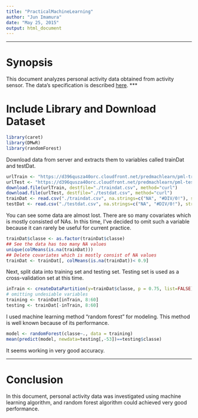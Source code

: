 ```yaml
---
title: "PracticalMachineLearning"
author: "Jun Imamura"
date: "May 25, 2015"
output: html_document
---
```


***
# Synopsis
This document analyzes personal activity data obtained from activity sensor. The data's specification is described [here]("http://groupware.les.inf.puc-rio.br/har").
***

# Include Library and Download Dataset
```r
library(caret)
library(DMwR)
library(randomForest)
```


Download data from server and extracts them to variables called trainDat and testDat.

```r
urlTrain <- "https://d396qusza40orc.cloudfront.net/predmachlearn/pml-training.csv"
urlTest <- "https://d396qusza40orc.cloudfront.net/predmachlearn/pml-testing.csv"
download.file(urlTrain, destfile="./traindat.csv", method="curl")
download.file(urlTest, destfile="./testdat.csv", method="curl")
trainDat <- read.csv("./traindat.csv", na.strings=c("NA", "#DIV/0!"), stringsAsFactors = FALSE)
testDat <- read.csv("./testdat.csv", na.strings=c("NA", "#DIV/0!"), stringsAsFactors = FALSE)
```

You can see some data are almost lost. There are so many covariates which is mostly consisted of NAs. In this time, I've decided to omit such a variable because it can rarely be useful for current practice.

```r
trainDat$classe <- as.factor(trainDat$classe)
## See the data has too many NA values
unique(colMeans(is.na(trainDat)))
## Delete covariates which is mostly consist of NA values
trainDat <- trainDat[, colMeans(is.na(trainDat))< 0.9]
```

Next, split data into training set and testing set. Testing set is used as a cross-validation set at this time.
```r
inTrain <- createDataPartition(y=trainDat$classe, p = 0.75, list=FALSE)
# omitting undesiable variables
training <- trainDat[inTrain, 8:60]
testing <- trainDat[-inTrain, 8:60]
```

I used machine learning method "random forest" for modeling. This method is well known because of its performance.
```r
model <- randomForest(classe~., data = training)
mean(predict(model, newdata=testing[,-53])==testing$classe)
```

It seems working in very good accuracy.

***

# Conclusion
In this document, personal activity data was investigated using machine learning algorithm, and random forest algorithm could achieved very good performance.